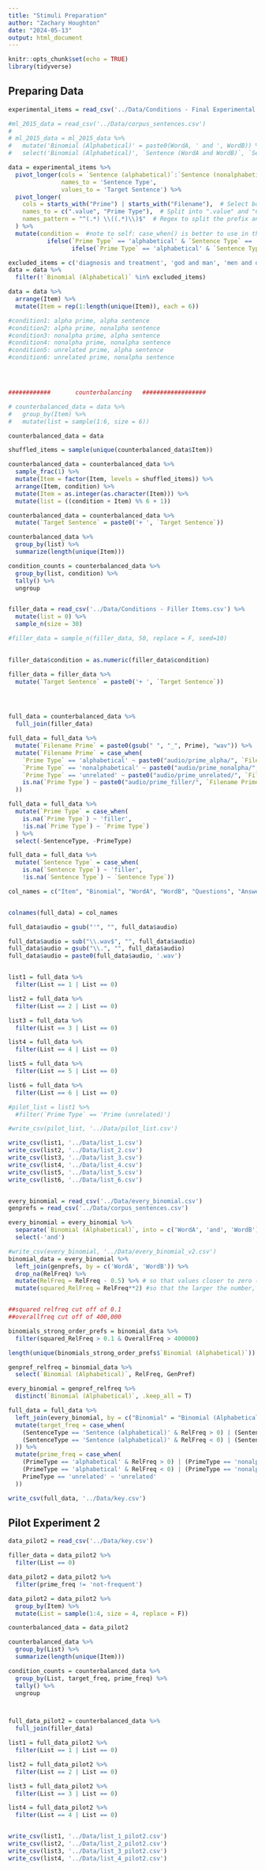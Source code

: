 ```yaml
---
title: "Stimuli Preparation"
author: "Zachary Houghton"
date: "2024-05-13"
output: html_document
---
```


```r
knitr::opts_chunk$set(echo = TRUE)
library(tidyverse)
```

## Preparing Data

```r
experimental_items = read_csv('../Data/Conditions - Final Experimental Items.csv') 

#ml_2015_data = read_csv('../Data/corpus_sentences.csv')
# 
# ml_2015_data = ml_2015_data %>%
#   mutate('Binomial (Alphabetical)' = paste0(WordA, ' and ', WordB)) %>%
#   select('Binomial (Alphabetical)', `Sentence (WordA and WordB)`, `Sentence (WordB and WordA)`)

data = experimental_items %>%
  pivot_longer(cols = `Sentence (alphabetical)`:`Sentence (nonalphabetical)`,
               names_to = 'Sentence Type',
               values_to = 'Target Sentence') %>%
  pivot_longer(
    cols = starts_with("Prime") | starts_with("Filename"),  # Select both "Prime" and "Filename"
    names_to = c(".value", "Prime Type"),  # Split into ".value" and "Category"
    names_pattern = "^(.*) \\((.*)\\)$"  # Regex to split the prefix and category
  ) %>%
  mutate(condition =  #note to self: case_when() is better to use in these casess
           ifelse(`Prime Type` == 'alphabetical' & `Sentence Type` == 'Sentence (alphabetical)', 1,
                  ifelse(`Prime Type` == 'alphabetical' & `Sentence Type` == 'Sentence (nonalphabetical)', 2, ifelse(`Prime Type` == 'nonalphabetical' & `Sentence Type` == 'Sentence (alphabetical)', 3, ifelse(`Prime Type` == 'nonalphabetical' & `Sentence Type` == 'Sentence (nonalphabetical)', 4, ifelse(`Prime Type` == 'unrelated' & `Sentence Type` == 'Sentence (alphabetical)', 5, 6))))))

excluded_items = c('diagnosis and treatment', 'god and man', 'men and officers', 'man and woman')
data = data %>%
  filter(!`Binomial (Alphabetical)` %in% excluded_items)

data = data %>% 
  arrange(Item) %>%
  mutate(Item = rep(1:length(unique(Item)), each = 6))

#condition1: alpha prime, alpha sentence
#condition2: alpha prime, nonalpha sentence
#condition3: nonalpha prime, alpha sentence
#condition4: nonalpha prime, nonalpha sentence
#condition5: unrelated prime, alpha sentence
#condition6: unrelated prime, nonalpha sentence




############       counterbalancing   ##################

# counterbalanced_data = data %>%
#   group_by(Item) %>%
#   mutate(list = sample(1:6, size = 6)) 

counterbalanced_data = data

shuffled_items = sample(unique(counterbalanced_data$Item))

counterbalanced_data = counterbalanced_data %>%
  sample_frac(1) %>%
  mutate(Item = factor(Item, levels = shuffled_items)) %>%
  arrange(Item, condition) %>%
  mutate(Item = as.integer(as.character(Item))) %>%
  mutate(list = ((condition + Item) %% 6 + 1))

counterbalanced_data = counterbalanced_data %>%
  mutate(`Target Sentence` = paste0('+ ', `Target Sentence`))

counterbalanced_data %>% 
  group_by(list) %>%
  summarize(length(unique(Item)))

condition_counts = counterbalanced_data %>%
  group_by(list, condition) %>%
  tally() %>%
  ungroup


filler_data = read_csv('../Data/Conditions - Filler Items.csv') %>%
  mutate(list = 0) %>%
  sample_n(size = 30)

#filler_data = sample_n(filler_data, 50, replace = F, seed=10)
  

filler_data$condition = as.numeric(filler_data$condition)

filler_data = filler_data %>%
  mutate(`Target Sentence` = paste0('+ ', `Target Sentence`))




full_data = counterbalanced_data %>%
  full_join(filler_data)

full_data = full_data %>%
  mutate(`Filename Prime` = paste0(gsub(" ", "_", Prime), "wav")) %>%
  mutate(`Filename Prime` = case_when(
    `Prime Type` == 'alphabetical' ~ paste0("audio/prime_alpha/", `Filename Prime`),
    `Prime Type` == 'nonalphabetical' ~ paste0("audio/prime_nonalpha/", `Filename Prime`),
    `Prime Type` == 'unrelated' ~ paste0("audio/prime_unrelated/", `Filename Prime`),
    is.na(`Prime Type`) ~ paste0("audio/prime_filler/", `Filename Prime`)
  ))

full_data = full_data %>%
  mutate(`Prime Type` = case_when(
    is.na(`Prime Type`) ~ 'filler',
    !is.na(`Prime Type`) ~ `Prime Type`)
  ) %>%
  select(-SentenceType, -PrimeType)

full_data = full_data %>%
  mutate(`Sentence Type` = case_when(
    is.na(`Sentence Type`) ~ 'filler',
    !is.na(`Sentence Type`) ~ `Sentence Type`))

col_names = c("Item", "Binomial", "WordA", "WordB", "Questions", "Answer", "SentenceType", "Sentence", "PrimeType", "Prime", "audio", "Condition", "List")


colnames(full_data) = col_names

full_data$audio = gsub("'", "", full_data$audio)

full_data$audio = sub("\\.wav$", "", full_data$audio)
full_data$audio = gsub("\\.", "", full_data$audio)
full_data$audio = paste0(full_data$audio, '.wav')


list1 = full_data %>%
  filter(List == 1 | List == 0)

list2 = full_data %>%
  filter(List == 2 | List == 0)

list3 = full_data %>%
  filter(List == 3 | List == 0)

list4 = full_data %>%
  filter(List == 4 | List == 0)

list5 = full_data %>%
  filter(List == 5 | List == 0)

list6 = full_data %>%
  filter(List == 6 | List == 0)

#pilot_list = list1 %>%
  #filter(`Prime Type` == 'Prime (unrelated)')

#write_csv(pilot_list, '../Data/pilot_list.csv')

write_csv(list1, '../Data/list_1.csv')
write_csv(list2, '../Data/list_2.csv')
write_csv(list3, '../Data/list_3.csv')
write_csv(list4, '../Data/list_4.csv')
write_csv(list5, '../Data/list_5.csv')
write_csv(list6, '../Data/list_6.csv')
```

```r

```

```r
every_binomial = read_csv('../Data/every_binomial.csv')
genprefs = read_csv('../Data/corpus_sentences.csv')

every_binomial = every_binomial %>%
  separate(`Binomial (Alphabetical)`, into = c('WordA', 'and', 'WordB'), sep = ' ', remove = F) %>%
  select(-'and')

#write_csv(every_binomial, '../Data/every_binomial_v2.csv')
binomial_data = every_binomial %>%
  left_join(genprefs, by = c('WordA', 'WordB')) %>%
  drop_na(RelFreq) %>%
  mutate(RelFreq = RelFreq - 0.5) %>% # so that values closer to zero (relfreq) mean less strong ordering preferences
  mutate(squared_RelFreq = RelFreq**2) #so that the larger the number, the stronger the preference (instead of more negative being also strong preferences in the opposite direction)


##squared relfreq cut off of 0.1
##overallfreq cut off of 400,000

binomials_strong_order_prefs = binomial_data %>%
  filter(squared_RelFreq > 0.1 & OverallFreq > 400000)

length(unique(binomials_strong_order_prefs$`Binomial (Alphabetical)`))

```

```r
genpref_relfreq = binomial_data %>%
  select(`Binomial (Alphabetical)`, RelFreq, GenPref)

every_binomial = genpref_relfreq %>%
  distinct(`Binomial (Alphabetical)`, .keep_all = T)

full_data = full_data %>%
  left_join(every_binomial, by = c("Binomial" = "Binomial (Alphabetical)")) %>%
  mutate(target_freq = case_when(
    (SentenceType == 'Sentence (alphabetical)' & RelFreq > 0) | (SentenceType == 'Sentence (nonalphabetical)' & RelFreq < 0) ~ 'frequent',
    (SentenceType == 'Sentence (alphabetical)' & RelFreq < 0) | (SentenceType == 'Sentence (nonalphabetical)' & RelFreq > 0) ~ 'not-frequent'
  )) %>%
  mutate(prime_freq = case_when(
    (PrimeType == 'alphabetical' & RelFreq > 0) | (PrimeType == 'nonalphabetical' & RelFreq < 0) ~ 'frequent',
    (PrimeType == 'alphabetical' & RelFreq < 0) | (PrimeType == 'nonalphabetical' & RelFreq > 0) ~ 'not-frequent',
    PrimeType == 'unrelated' ~ 'unrelated'
  ))

write_csv(full_data, '../Data/key.csv')
```

## Pilot Experiment 2

```r

data_pilot2 = read_csv('../Data/key.csv')

filler_data = data_pilot2 %>%
  filter(List == 0)

data_pilot2 = data_pilot2 %>%
  filter(prime_freq != 'not-frequent')

data_pilot2 = data_pilot2 %>%
  group_by(Item) %>%
  mutate(List = sample(1:4, size = 4, replace = F))

counterbalanced_data = data_pilot2

counterbalanced_data %>% 
  group_by(List) %>%
  summarize(length(unique(Item)))

condition_counts = counterbalanced_data %>%
  group_by(List, target_freq, prime_freq) %>%
  tally() %>%
  ungroup



full_data_pilot2 = counterbalanced_data %>%
  full_join(filler_data)

list1 = full_data_pilot2 %>%
  filter(List == 1 | List == 0)

list2 = full_data_pilot2 %>%
  filter(List == 2 | List == 0)

list3 = full_data_pilot2 %>%
  filter(List == 3 | List == 0)

list4 = full_data_pilot2 %>%
  filter(List == 4 | List == 0)


write_csv(list1, '../Data/list_1_pilot2.csv')
write_csv(list2, '../Data/list_2_pilot2.csv')
write_csv(list3, '../Data/list_3_pilot2.csv')
write_csv(list4, '../Data/list_4_pilot2.csv')


```
